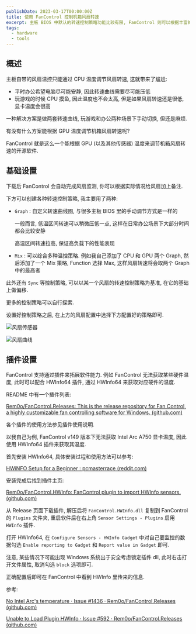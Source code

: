 ```yaml
---
publishDate: 2023-03-17T00:00:00Z
title: 使用 FanControl 控制机箱风扇转速
excerpt: 主板 BIOS 中默认的转速控制策略功能比较有限, FanControl 则可以根据丰富的温度源设定各种强大的转速控制策略
tags:
  - hardware
  - tools
---
```


## 概述

主板自带的风扇温控只能通过 CPU 温度调节风扇转速, 这就带来了尴尬:

- 平时办公希望电脑尽可能安静, 因此转速曲线需要尽可能压低
- 玩游戏的时候 CPU 摸鱼, 因此温度也不会太高, 但是如果风扇转速还是很低, 显卡温度会很高

一种解决方案是做两套转速曲线, 玩游戏和办公两种场景下手动切换, 但还是麻烦.

有没有什么方案能根据 GPU 温度调节机箱风扇转速呢?

FanControl 就是这么一个能根据 GPU (以及其他传感器) 温度来调节机箱风扇转速的开源软件.

## 基础设置

下载后 FanControl 会自动完成风扇监测, 你可以根据实际情况给风扇加上备注.

下方可以创建各种转速控制策略, 我主要用了两种:

- `Graph` : 自定义转速曲线图, 与很多主板 BIOS 里的手动调节方式是一样的
    
    一般而言, 低温区间转速可以稍微压低一点, 这样在日常办公场景下大部分时间都会比较安静
    
    高温区间转速拉高, 保证高负载下的性能表现
    
- `Mix` : 可以综合多种温控策略. 例如我自己添加了 CPU 和 GPU 两个 Graph, 然后添加了一个 Mix 策略, Function 选择 Max, 这样风扇转速将会取两个 Graph 中的最高者

此外还有 `Sync` 等控制策略, 可以以某一个风扇的转速控制策略为基准, 在它的基础上做偏移.

更多的控制策略可以自行探索.

设置好控制策略之后, 在上方的风扇配置中选择下方配置好的策略即可.

![风扇传感器](https://pub-08e622affc724f6995dfba190365498d.r2.dev/UWqg6ukNWCa1UHl.webp)

![风扇曲线](https://pub-08e622affc724f6995dfba190365498d.r2.dev/UWqg70OmjQjHvJH.webp)

## 插件设置

FanControl 支持通过插件来拓展软件能力. 例如 FanControl 无法获取某些硬件温度, 此时可以配合 HWInfo64 插件, 通过 HWInfo64 来获取对应硬件的温度.

README 中有一个插件列表:

[Rem0o/FanControl.Releases: This is the release repository for Fan Control, a highly customizable fan controlling software for Windows. (github.com)](https://github.com/Rem0o/FanControl.Releases#plugins)

各个插件的使用方法参见插件使用说明.

以我自己为例, FanControl v149 版本下无法获取 Intel Arc A750 显卡温度, 因此使用 HWInfo64 插件来获取其温度.

首先安装 HWInfo64, 具体安装过程和使用方法可以参考:

[HWiNFO Setup for a Beginner : pcmasterrace (reddit.com)](https://www.reddit.com/r/pcmasterrace/comments/614f5d/hwinfo_setup_for_a_beginner/)

安装完成后找到插件主页:

[Rem0o/FanControl.HWInfo: FanControl plugin to import HWInfo sensors. (github.com)](https://github.com/Rem0o/FanControl.HWInfo)

从 Release 页面下载插件, 解压后将 `FanControl.HWInfo.dll` 复制到 FanControl 的 `Plugins` 文件夹, 重启软件后在右上角 `Sensor Settings - Plugins` 启用 `HWInfo` 插件.

打开 HWInfo64, 在 `Configure Sensors - HWInfo Gadget` 中对自己要监控的数据勾选 `Enable reporting to Gadget` 和 `Report value in Gadget` 即可.

注意, 某些情况下可能出现 Windows 系统出于安全考虑锁定插件 dll, 此时右击打开文件属性, 取消勾选 `block` 选项即可.

正确配置后即可在 FanControl 中看到 HWInfo 里传来的信息.

参考:

[No Intel Arc's temperature · Issue #1436 · Rem0o/FanControl.Releases (github.com)](https://github.com/Rem0o/FanControl.Releases/issues/1436)

[Unable to Load Plugin HWInfo · Issue #592 · Rem0o/FanControl.Releases (github.com)](https://github.com/Rem0o/FanControl.Releases/issues/592)